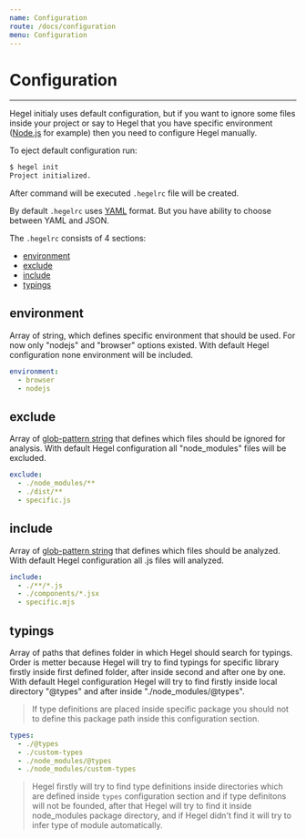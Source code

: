 ```yaml
---
name: Configuration
route: /docs/configuration
menu: Configuration
---
```


# Configuration
---------------------

Hegel initialy uses default configuration, but if you want to ignore some files inside your project or say to Hegel that you have specific environment ([Node.js](https://nodejs.org/en/) for example) then you need to configure Hegel manually.

To eject default configuration run:

```bash
$ hegel init
Project initialized.
```

After command will be executed `.hegelrc` file will be created.

By default `.hegelrc` uses [YAML](https://yaml.org/) format. But you have ability to choose between YAML and JSON.

The `.hegelrc` consists of 4 sections:

- [environment](#environment)
- [exclude](#exclude)
- [include](#include)
- [typings](#typings)

## environment

Array of string, which defines specific environment that should be used. For now only "nodejs" and "browser" options existed. With default Hegel configuration none environment will be included.

```yaml
environment:
  - browser
  - nodejs
```

## exclude

Array of [glob-pattern string](https://commandbox.ortusbooks.com/usage/parameters/globbing-patterns) that defines which files should be ignored for analysis. With default Hegel configuration all "node_modules" files will be excluded.

```yaml
exclude:
  - ./node_modules/**
  - ./dist/**
  - specific.js
```

## include

Array of [glob-pattern string](https://commandbox.ortusbooks.com/usage/parameters/globbing-patterns) that defines which files should be analyzed. With default Hegel configuration all .js files will analyzed.

```yaml
include:
  - ./**/*.js
  - ./components/*.jsx
  - specific.mjs
```

## typings

Array of paths that defines folder in which Hegel should search for typings. Order is metter because Hegel will try to find typings for specific library firstly inside first defined folder, after inside second and after one by one. With default Hegel configuration Hegel will try to find firstly inside local directory "@types" and after inside "./node_modules/@types".

> If type definitions are placed inside specific package you should not to define this package path inside this configuration section.

```yaml
types:
  - ./@types
  - ./custom-types
  - ./node_modules/@types
  - ./node_modules/custom-types
```

> Hegel firstly will try to find type definitions inside directories which are defined inside `types` configuration section and if type definitons will not be founded, after that Hegel will try to find it inside node_modules package directory, and if Hegel didn't find it will try to infer type of module automatically.
